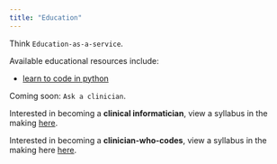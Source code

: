 ```yaml
---
title: "Education"
---
```


Think `Education-as-a-service`.

Available educational resources include:

* [learn to code in python](https://letsdodigital.github.io/learn-python/)

Coming soon: `Ask a clinician`.

Interested in becoming a **clinical informatician**, view a syllabus in the making [here](/learn/syllabi/clinical-informatician.qmd).

Interested in becoming a **clinician-who-codes**, view a syllabus in the making here [here](/learn/syllabi/clinician-who-codes.qmd).